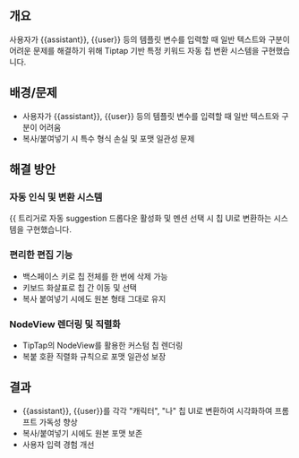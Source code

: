 
## 개요

사용자가 \{\{assistant\}\}, \{\{user\}\} 등의 템플릿 변수를 입력할 때 일반 텍스트와 구분이 어려운 문제를 해결하기 위해 Tiptap 기반 특정 키워드 자동 칩 변환 시스템을 구현했습니다.

## 배경/문제

- 사용자가 \{\{assistant\}\}, \{\{user\}\} 등의 템플릿 변수를 입력할 때 일반 텍스트와 구분이 어려움
- 복사/붙여넣기 시 특수 형식 손실 및 포맷 일관성 문제

## 해결 방안

### 자동 인식 및 변환 시스템

\{\{ 트리거로 자동 suggestion 드롭다운 활성화 및 멘션 선택 시 칩 UI로 변환하는 시스템을 구현했습니다.

### 편리한 편집 기능

- 백스페이스 키로 칩 전체를 한 번에 삭제 가능
- 키보드 화살표로 칩 간 이동 및 선택
- 복사 붙여넣기 시에도 원본 형태 그대로 유지

### NodeView 렌더링 및 직렬화

- TipTap의 NodeView를 활용한 커스텀 칩 렌더링
- 복붙 호환 직렬화 규칙으로 포맷 일관성 보장

## 결과

- \{\{assistant\}\}, \{\{user\}\}를 각각 "캐릭터", "나" 칩 UI로 변환하여 시각화하여 프롬프트 가독성 향상
- 복사/붙여넣기 시에도 원본 포맷 보존
- 사용자 입력 경험 개선
